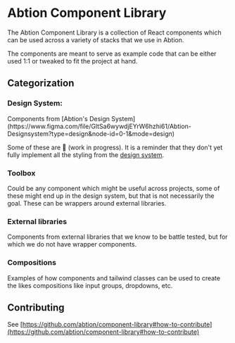 
<Meta title="Introduction to the component library" />

<h1>Abtion Component Library</h1>

The Abtion Component Library is a collection of React components which can be used across a variety of stacks that we use in Abtion.

The components are meant to serve as example code that can be either used 1:1 or tweaked to fit the project at hand.

<h2>Categorization</h2>

<h3>Design System:</h3>
Components from [Abtion's Design System](https://www.figma.com/file/GltSa6wywdjEYrW6hzhi61/Abtion-Designsystem?type=design&node-id=0-1&mode=design)

Some of these are 🚧 (work in progress). It is a reminder that they don't yet fully implement all the styling from the <a href="https://www.figma.com/file/GltSa6wywdjEYrW6hzhi61/Abtion-Designsystem?type=design&node-id=0-1&mode=design" target="_BLANK">design system</a>.

<h3>Toolbox</h3>
Could be any component which might be useful across projects, some of these might
end up in the design system, but that is not necessarily the goal. These can be wrappers
around external libraries.

<h3>External libraries</h3>
Components from external libraries that we know to be battle tested, but for which
we do not have wrapper components.

<h3>Compositions</h3>

Examples of how components and tailwind classes can be used to create the likes compositions like input groups, dropdowns, etc.

<h2>Contributing</h2>

See [https://github.com/abtion/component-library#how-to-contribute](https://github.com/abtion/component-library#how-to-contribute)
